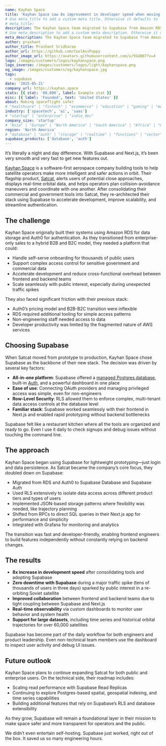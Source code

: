 ```yaml
---
name: Kayhan Space
title: 'Kayhan Space saw 8x improvement in developer speed when moving to Supabase'
# Use meta_title to add a custom meta title. Otherwise it defaults to '{name} | Supabase Customer Stories':
# meta_title:
description: The Kayhan Space team migrated to Supabase from Amazon RDS and Auth0 to simplify infrastructure and unlock developer velocity.
# Use meta_description to add a custom meta description. Otherwise it defaults to {description}:
meta_description: The Kayhan Space team migrated to Supabase from Amazon RDS and Auth0 to simplify infrastructure and unlock developer velocity.
author: prashant
author_title: Prashant Sridharan
author_url: https://github.com/CoolAssPuppy
author_image_url: https://avatars.githubusercontent.com/u/914007?v=4
logo: /images/customers/logos/kayhanspace.png
logo_inverse: /images/customers/logos/light/kayhanspace.png
og_image: /images/customers/og/kayhanspace.jpg
tags:
  - supabase
date: '2025-05-21'
company_url: https://kayhan.space
stats: [{ stat: '00,000', label: Example stat }]
misc: [{ label: 'Founded', text: 'United States' }]
about: Making spaceflight safer
# "healthcare" | "fintech" | "ecommerce" | "education" | "gaming" | "media" | "real-estate" | "saas" | "social" | "analytics" | "ai" | "developer-tools"
industry: ['spacetech', 'ai', 'saas']
# "startup" | "enterprise" | "indie_dev"
company_size: 'startup'
# "Asia" | "Europe" | "North America" | "South America" | "Africa" | "Oceania"
region: 'North America'
# "database" | "auth" | "storage" | "realtime" | "functions" | "vector"
supabase_products: ['database', 'auth']
---
```


<Quote img="hyun-kayhanspace.png" caption="Hyun S., Chief Product Officer, Kayhan Space">
  It’s literally a night and day difference. With Supabase and Next.js, it’s been very smooth and
  very fast to get new features out.
</Quote>

[Kayhan Space](https://kayhan.space) is a software-first aerospace company building tools to help satellite operators make more intelligent and safer actions in orbit. Their flagship product, [Satcat](https://www.satcat.com), alerts users of potential close approaches, displays real-time orbital data, and helps operators plan collision-avoidance maneuvers and coordinate with one another. After consolidating their commercial and government tools into Satcat, they re-architected their stack using Supabase to accelerate development, improve scalability, and streamline authentication.

## The challenge

Kayhan Space originally built their systems using Amazon RDS for data storage and Auth0 for authentication. As they transitioned from enterprise-only sales to a hybrid B2B and B2C model, they needed a platform that could:

- Handle self-serve onboarding for thousands of public users
- Support complex access control for sensitive government and commercial data
- Accelerate development and reduce cross-functional overhead between frontend and backend teams
- Scale seamlessly with public interest, especially during unexpected traffic spikes

They also faced significant friction with their previous stack:

- Auth0’s pricing model and B2B-B2C transition were inflexible
- RDS required additional tooling for simple access patterns
- Non-engineering staff needed access to data
- Developer productivity was limited by the fragmented nature of AWS services

## Choosing Supabase

When Satcat moved from prototype to production, Kayhan Space chose Supabase as the backbone of their new stack. The decision was driven by several key factors:

- **All-in-one platform**: Supabase offered a [managed Postgres database](/database), built-in [Auth](/auth), and a powerful dashboard in one place
- **Ease of use**: Connecting OAuth providers and managing privileged access was simple, even for non-engineers
- **Row-Level Security**: RLS allowed them to enforce complex, multi-tenant data access controls at the database level
- **Familiar stack**: Supabase worked seamlessly with their frontend in Next.js and enabled rapid prototyping without backend bottlenecks

<Quote img="hyun-kayhanspace.png" caption="Hyun S., Chief Product Officer, Kayhan Space">
  Supabase felt like a restaurant kitchen where all the tools are organized and ready to go. Even I
  use it daily to check signups and debug issues without touching the command line.
</Quote>

## The approach

Kayhan Space began using Supabase for lightweight prototyping—just login and data persistence. As Satcat became the company’s core focus, they doubled down on Supabase:

- Migrated from RDS and Auth0 to Supabase Database and Supabase Auth
- Used RLS extensively to isolate data access across different product tiers and types of users
- Implemented JSON-based storage patterns where flexibility was needed, like trajectory planning
- Shifted from RPCs to direct SQL queries in their Next.js app for performance and simplicity
- Integrated with Grafana for monitoring and analytics

The transition was fast and developer-friendly, enabling frontend engineers to build features independently without constantly relying on backend changes.

## The results

- **8x increase in development speed** after consolidating tools and adopting Supabase
- **Zero downtime with Supabase** during a major traffic spike (tens of thousands of users in three days) sparked by public interest in a re-orbiting Soviet satellite
- **Improved collaboration** between frontend and backend teams due to tight coupling between Supabase and Next.js
- **Real-time observability** via custom dashboards to monitor user behavior and system health
- **Support for large datasets**, including time series and historical orbital trajectories for over 60,000 satellites

Supabase has become part of the daily workflow for both engineers and product leadership. Even non-technical team members use the dashboard to inspect user activity and debug UI issues.

## Future outlook

Kayhan Space plans to continue expanding Satcat for both public and enterprise users. On the technical side, their roadmap includes:

- Scaling read performance with Supabase Read Replicas
- Continuing to explore Postgres-based spatial, geospatial indexing, and time series capabilities
- Building additional features that rely on Supabase’s RLS and database extensibility

As they grow, Supabase will remain a foundational layer in their mission to make space safer and more transparent for operators and the public.

<Quote img="hyun-kayhanspace.png" caption="Hyun S., Chief Product Officer, Kayhan Space">
  We didn’t even entertain self-hosting. Supabase just worked, right out of the box. It saved us so
  many engineering hours.
</Quote>
